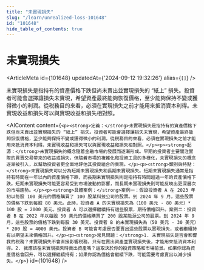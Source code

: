 ```yaml
---
title: "未實現損失"
slug: "/learn/unrealized-loss-101648"
id: "101648"
hide_table_of_contents: true
---
```



# 未實現損失

<ArticleMeta id={101648} updatedAt={'2024-09-12 19:32:26'} alias={`[]`} />
<div className='border-solid border-b border-t-0 my-4 border-[var(--ifm-color-gray-300)]' />

未實現損失是指持有的資產價格下跌但尚未賣出並實現損失的 “紙上” 損失。投資者可能會選擇讓損失未實現，希望資產最終能夠恢復價格，至少能夠保持不變或獲得微小的利潤。從税務目的來看，必須在實現損失之前才能用來抵消資本利得。未實現收益和損失可以與實現收益和損失相對照。

<AIContent content={`<p><strong>定義：</strong>未實現損失是指持有的資產價格下跌但尚未賣出並實現損失的 “紙上” 損失。投資者可能會選擇讓損失未實現，希望資產最終能夠恢復價格，至少能夠保持不變或獲得微小的利潤。從税務目的來看，必須在實現損失之前才能用來抵消資本利得。未實現收益和損失可以與實現收益和損失相對照。</p><p><strong>起源：</strong>未實現損失的概念隨着金融市場的發展而逐漸形成。早期的投資者主要關注實際的買賣交易帶來的收益或損失，但隨着市場的複雜化和投資工具的多樣化，未實現損失的概念逐漸被引入，以幫助投資者更全面地評估其投資組合的表現。</p><p><strong>類別與特點：</strong>未實現損失可以分為短期未實現損失和長期未實現損失。短期未實現損失通常是指持有時間在一年以內的資產價格下跌，而長期未實現損失則是指持有時間超過一年的資產價格下跌。短期未實現損失可能更容易受到市場波動的影響，而長期未實現損失則可能反映出更深層次的市場趨勢。</p><p><strong>具體案例：</strong>案例一：假設投資者 A 在 2023 年初以每股 100 美元的價格購買了 100 股某科技公司的股票。到 2024 年 9 月，這些股票的價格下跌到每股 80 美元。此時，投資者 A 的未實現損失為（100 美元 - 80 美元）* 100 股 = 2000 美元。投資者 A 可以選擇繼續持有這些股票，期待價格回升。案例二：投資者 B 在 2022 年以每股 50 美元的價格購買了 200 股某能源公司的股票。到 2024 年 9 月，這些股票的價格下跌到每股 30 美元。投資者 B 的未實現損失為（50 美元 - 30 美元）* 200 股 = 4000 美元。投資者 B 可能會考慮是否要賣出這些股票以實現損失，或者繼續持有以期望未來價格回升。</p><p><strong>常見問題：</strong>1. 未實現損失是否會影響我的税務？未實現損失不會直接影響税務，只有在賣出資產並實現損失後，才能用來抵消資本利得。2. 我應該在未實現損失時賣出資產嗎？這取決於你的投資策略和市場前景。如果你認為資產價格會回升，可以選擇繼續持有；如果你認為價格會繼續下跌，可能需要考慮賣出以減少損失。</p>`} id={101648} />
